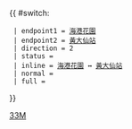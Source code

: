 {{ #switch: {{{format|}}}
  | endpoint1 = [[海港花園]]
  | endpoint2 = [[黃大仙站]]
  | direction = 2
  | status = 
  | inline = [[海港花園]] ↔ [[黃大仙站]]
  | normal =
  | full =
}}<noinclude>[[Category:九龍專線小巴路線模板|33M]]</noinclude>
